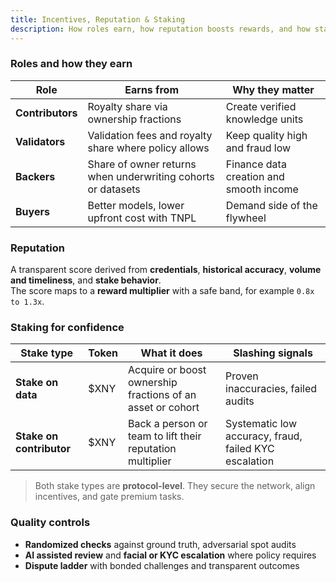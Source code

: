 ```yaml
---
title: Incentives, Reputation & Staking
description: How roles earn, how reputation boosts rewards, and how staking creates confidence.
---
```


### Roles and how they earn

| Role | Earns from | Why they matter |
|---|---|---|
| **Contributors** | Royalty share via ownership fractions | Create verified knowledge units |
| **Validators** | Validation fees and royalty share where policy allows | Keep quality high and fraud low |
| **Backers** | Share of owner returns when underwriting cohorts or datasets | Finance data creation and smooth income |
| **Buyers** | Better models, lower upfront cost with TNPL | Demand side of the flywheel |

### Reputation

A transparent score derived from **credentials**, **historical accuracy**, **volume and timeliness**, and **stake behavior**.  
The score maps to a **reward multiplier** with a safe band, for example `0.8x to 1.3x`.

### Staking for confidence

| Stake type | Token | What it does | Slashing signals |
|---|---|---|---|
| **Stake on data** | \$XNY | Acquire or boost ownership fractions of an asset or cohort | Proven inaccuracies, failed audits |
| **Stake on contributor** | $XNY | Back a person or team to lift their reputation multiplier | Systematic low accuracy, fraud, failed KYC escalation |

> Both stake types are **protocol-level**. They secure the network, align incentives, and gate premium tasks.

### Quality controls

- **Randomized checks** against ground truth, adversarial spot audits  
- **AI assisted review** and **facial or KYC escalation** where policy requires  
- **Dispute ladder** with bonded challenges and transparent outcomes
